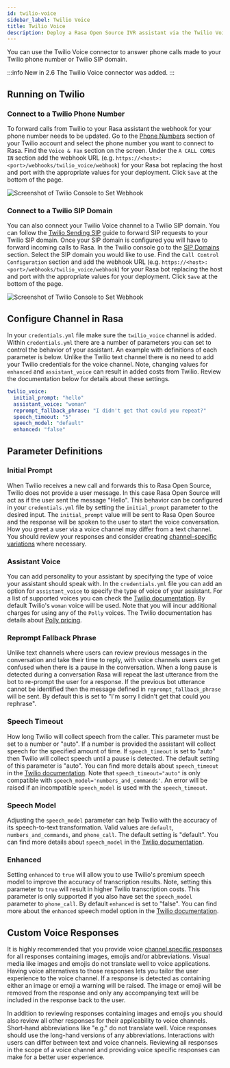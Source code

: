 ```yaml
---
id: twilio-voice
sidebar_label: Twilio Voice
title: Twilio Voice
description: Deploy a Rasa Open Source IVR assistant via the Twilio Voice connector
---
```


You can use the Twilio Voice connector to answer phone calls made to your Twilio phone number or Twilio SIP domain.

:::info New in 2.6
The Twilio Voice connector was added.
:::

## Running on Twilio

### Connect to a Twilio Phone Number

To forward calls from Twilio to your Rasa assistant the webhook for your phone number needs to be updated. Go to the [Phone
Numbers](https://www.twilio.com/console/phone-numbers/incoming) section of your Twilio account and select the phone
number you want to connect to Rasa. Find the `Voice & Fax` section on the screen. Under the `A CALL COMES IN` section
add the webhook URL (e.g. `https://<host>:<port>/webhooks/twilio_voice/webhook`) for your Rasa bot replacing the host
and port with the appropriate values for your deployment. Click `Save` at the bottom of the page.

<Image img={twilioWebhook} caption="Set Twilio Webhook" alt="Screenshot of Twilio Console to Set Webhook" max-width="500px"/>

### Connect to a Twilio SIP Domain

You can also connect your Twilio Voice channel to a Twilio SIP domain. You can follow the
[Twilio Sending SIP](https://www.twilio.com/docs/voice/api/sending-sip) guide to forward SIP requests to your Twilio SIP
domain. Once your SIP domain is configured you will have to forward incoming calls to Rasa. In the Twilio console go to
the [SIP Domains](https://console.twilio.com/develop/voice/manage/sip-domains?frameUrl=/console/voice/sip/endpoints)
section. Select the SIP domain you would like to use. Find the `Call Control Configuration` section and add the
webhook URL (e.g. `https://<host>:<port>/webhooks/twilio_voice/webhook`) for your Rasa bot replacing the host and port
with the appropriate values for your deployment. Click `Save` at the bottom of the page.

<Image img={twilioSipWebhook} caption="Set Twilio SIP Domain Webhook" alt="Screenshot of Twilio Console to Set Webhook" max-width="500px"/>

## Configure Channel in Rasa

In your `credentials.yml` file make sure the `twilio_voice` channel is added. Within `credentials.yml` there are a
number of parameters you can set to control the behavior of your assistant. An example with definitions of each
parameter is below. Unlike the Twilio text channel there is no need to add your Twilio
credentials for the voice channel. Note, changing values for `enhanced` and `assistant_voice` can result in added costs
from Twilio. Review the documentation below for details about these settings.

```yaml title="credentials.yml"
twilio_voice:
  initial_prompt: "hello"
  assistant_voice: "woman"
  reprompt_fallback_phrase: "I didn't get that could you repeat?"
  speech_timeout: "5"
  speech_model: "default"
  enhanced: "false"
```

## Parameter Definitions

### Initial Prompt

When Twilio receives a new call and forwards this to Rasa Open Source, Twilio does not provide a user message. In this
 case Rasa Open Source will act as if the user sent the message "Hello". This behavior can be configured in your
 `credentials.yml` file by setting the `initial_prompt` parameter to the desired input. The `initial_prompt` value will
 be sent to Rasa Open Source and the response will be spoken to the user to start the voice conversation. How you greet
 a user via a voice channel may differ from a text channel. You should review your responses and consider creating
 [channel-specific variations](../responses.mdx#channel-specific-response-variations) where
 necessary.

### Assistant Voice

You can add personality to your assistant by specifying the type of voice your assistant should speak with. In the
`credentials.yml` file you can add an option for `assistant_voice` to specify the type of voice of your assistant. For a
list of supported voices you can check the [Twilio documentation](https://www.twilio.com/docs/voice/twiml/say#voice). By
default Twilio's `woman` voice will be used. Note that you will incur additional charges for using any of the `Polly`
voices. The Twilio documentation has details about
[Polly pricing](https://www.twilio.com/docs/voice/twiml/say/text-speech#pricing).

### Reprompt Fallback Phrase

Unlike text channels where users can review previous messages in the conversation and take their time to
reply, with voice channels users can get confused when there is a pause in the conversation. When a long pause is
detected during a conversation Rasa will repeat the last utterance from the bot to re-prompt the user for a response. If
the previous bot utterance cannot be identified then the message defined in `reprompt_fallback_phrase` will be sent. By
default this is set to "I'm sorry I didn't get that could you rephrase".

### Speech Timeout

How long Twilio will collect speech from the caller. This parameter must be set to a number or "auto". If a number is
provided the assistant will collect speech for the specified amount of time. If `speech_timeout` is set to "auto" then
Twilio will collect speech until a pause is detected. The default setting of this parameter is "auto". You can find more
details about `speech_timeout` in the
[Twilio documentation](https://www.twilio.com/docs/voice/twiml/gather#speechtimeout). Note that `speech_timeout="auto"`
is only compatible with `speech_model='numbers_and_commands'`. An error will be raised if an incompatible
`speech_model` is used with the `speech_timeout`.

### Speech Model

Adjusting the `speech_model` parameter can help Twilio with the accuracy of its speech-to-text transformation. Valid
values are `default`, `numbers_and_commands`, and `phone_call`. The default setting is "default". You can find more
details about `speech_model` in the
[Twilio documentation](https://www.twilio.com/docs/voice/twiml/gather#speechmodel).

### Enhanced

Setting `enhanced` to `true` will allow you to use Twilio's premium speech model to improve the accuracy of
transcription results. Note, setting this parameter to `true` will result in higher Twilio transcription costs. This
parameter is only supported if you also have set the `speech_model` parameter to `phone_call`. By default `enhanced` is
set to "false". You can find more about the `enhanced` speech model option in the
[Twilio documentation](https://www.twilio.com/docs/voice/twiml/gather#enhanced).

## Custom Voice Responses

It is highly recommended that you provide voice
[channel specific responses](../responses.mdx#channel-specific-response-variations) for all
responses containing images, emojis and/or abbreviations. Visual media like images and emojis do not translate well to
voice applications. Having voice alternatives to those responses lets you tailor the user experience to the voice
channel. If a response is detected as containing either an image or emoji a warning will be raised. The image or emoji
will be removed from the response and only any accompanying text will be included in the response back to the user.

In addition to reviewing responses containing images and emojis you should also review all other responses for their
applicability to voice channels. Short-hand abbreviations like "e.g." do not translate well. Voice responses should use
the long-hand versions of any abbreviations. Interactions with users can differ between text and voice channels.
Reviewing all responses in the scope of a voice channel and providing voice specific responses can make for a better
user experience.
